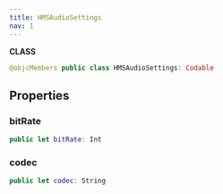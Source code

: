 ```yaml
---
title: HMSAudioSettings
nav: 1
---
```


**CLASS**
```swift
@objcMembers public class HMSAudioSettings: Codable
```
## Properties
### bitRate
```swift
public let bitRate: Int
```
### codec
```swift
public let codec: String
```
